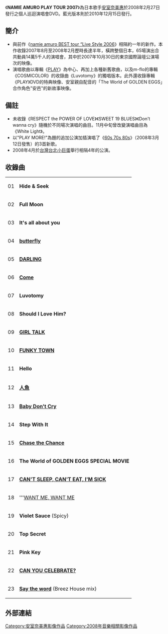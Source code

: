 {{unreferenced|time=2014-06-11T13:09:08+00:00}}
{{lowercase}}
{{Infobox Album
| Name        = NAMIE AMURO PLAY TOUR 2007
| Type        = video
| Artist      = [[安室奈美惠|安室奈美惠]]
| Released    = {{JPN}} 2008年2月27日<br/>{{KOR}} 2008年4月16日<br/>{{JPN}} 2010年12月15日（[[藍光|藍光]]）
| Recorded    = 2007年10月30日<br/>[[東京國際論壇|東京國際論壇]]<br/>{{JPN}}
| Genre       = [[J-POP|J-POP]]、[[R&B|R&B]]、[[Hip_Hop|Hip Hop]]
| Length      = 105分00秒
| Label       = [[avex_trax|avex trax]]
| Chart position =*週間最高第2名（Oricon・DVD音樂）
*2008年度上半期第6位<small>（Oricon・DVD音樂）</small> 
*2008年度上半期第20位<small>（Oricon・DVD綜合）</small> 
*2008年度順位第8位<small>（Oricon・DVD音樂）</small> 
| Certification = *金唱片（[[日本唱片協會|日本唱片協會]]）
| Last album  = [[namie_amuro_BEST_tour_“Live_Style_2006”|namie amuro BEST tour “Live Style 2006”]]<br /> （2007年）
| This album  = '''namie amuro PLAY tour 2007''' <br /> （2008年）
| Next album  = [[namie_amuro_BEST_FICTION_TOUR_2008-2009|namie amuro BEST FICTION TOUR 2008-2009]] <br /> （2009年）
}}

《'''NAMIE AMURO PLAY TOUR 2007'''》為日本歌手[[安室奈美惠|安室奈美惠]]於2008年2月27日發行之個人巡迴演唱會DVD。藍光版本則於2010年12月15日發行。

==簡介==
*與前作《[[namie_amuro_BEST_tour_“Live_Style_2006|namie amuro BEST tour “Live Style 2006]]》相隔約一年的新作。本作收錄2007年8月至2008年2月歷時長達半年，橫跨整個日本，65場演出合共動員14萬5千人的演唱會，其中於2007年10月30日的東京國際論壇公演場次的映像。
*演唱歌曲以專輯《[[PLAY_(安室奈美惠專輯)|PLAY]]》為中心、再加上各種新舊歌曲，以及m-flo的專輯《COSMICOLOR》的收錄曲《Luvotomy》的獨唱版本。此外還收錄專輯《PLAY》DVD的特典映像、安室親自配音的「The World of GOLDEN EGGS」合作角色"安邑"的新故事映像。

==備註==
*未收錄《RESPECT the POWER OF LOVE》《SWEET 19 BLUES》《Don't wanna cry》隨機於不同場次演唱的曲目。11月中旬曾改變演唱曲目為《White Light》。
*以"PLAY MORE!"為題的追加公演加插演唱了《[[60s_70s_80s|60s 70s 80s]]》（2008年3月12日發售）的3首新歌。
*2008年4月於[[台灣|台灣]][[台北小巨蛋|台北小巨蛋]]舉行相隔4年的公演。

==收錄曲==
{| border="1" cellpadding="3" cellspacing="1" style="border-collapse: collapse;"
|- style="background: #f5f5f5;"
| 01
| '''Hide & Seek'''
|- style="background: #f8f8ff;"
| 02
| '''Full Moon'''
|- style="background: #f5f5f5;"
| 03
| '''It's all about you'''
|- style="background: #f8f8ff;"
| 04
| '''[[ALL_FOR_YOU|butterfly]]'''
|- style="background: #f5f5f5;"
| 05
| '''[[FUNKY_TOWN|DARLING]]'''
|- style="background: #f8f8ff;"
| 06
| '''[[SO_CRAZY/Come|Come]]'''
|- style="background: #f5f5f5;"
| 07
| '''Luvotomy'''
|- style="background: #f8f8ff;"
| 08
| '''Should I Love Him?'''
|- style="background: #f5f5f5;"
| 09
| '''[[GIRL_TALK/the_SPEED_STAR|GIRL TALK]]'''
|- style="background: #f8f8ff;"
| 10
| '''[[FUNKY_TOWN|FUNKY TOWN]]'''
|- style="background: #f5f5f5;"
| 11
| '''Hello'''
|- style="background: #f8f8ff;"
| 12
| '''[[CAN'T_SLEEP,_CAN'T_EAT,_I'M_SICK/人魚|人魚]]'''
|- style="background: #f5f5f5;"
| 13
| '''[[Baby_Don't_Cry|Baby Don't Cry]]'''
|- style="background: #f8f8ff;"
| 14
| '''Step With It'''
|- style="background: #f5f5f5;"
| 15
| '''[[Chase_the_Chance|Chase the Chance]]'''
|- style="background: #f8f8ff;"
| 16
| '''The World of GOLDEN EGGS SPECIAL MOVIE'''
|- style="background: #f5f5f5;"
| 17
| '''[[CAN'T_SLEEP,_CAN'T_EAT,_I'M_SICK/人魚|CAN'T SLEEP, CAN'T EAT, I'M SICK]]'''
|- style="background: #f8f8ff;"
| 18
| '''[[WANT_ME,_WANT_ME|WANT ME, WANT ME]]
|- style="background: #f5f5f5;"
| 19
| '''Violet Sauce''' (Spicy)
|- style="background: #f8f8ff;"
| 20
| '''Top Secret'''
|- style="background: #f5f5f5;"
| 21
| '''Pink Key'''
|- style="background: #f8f8ff;"
| 22
| '''[[CAN_YOU_CELEBRATE?|CAN YOU CELEBRATE?]]'''
|- style="background: #f5f5f5;"
| 23
| '''[[Say_the_word|Say the word]]''' (Breez House mix)
|}

==外部連結==
{{安室奈美惠}}
[[Category:安室奈美惠影像作品|Category:安室奈美惠影像作品]]
[[Category:2008年音樂相關影像作品|Category:2008年音樂相關影像作品]]